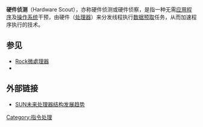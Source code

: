 {{Unreferenced|time=2017-05-22T02:33:27+00:00}}
'''硬件侦测'''（Hardware Scout），亦称硬件侦测或硬件侦察，是指一种无需[[应用程序|应用程序]]及[[操作系统|操作系统]]干预，由硬件（[[中央处理器|处理器]]）来分发线程执行[[数据预取|数据预取]]任务，从而加速程序执行的技术。
== 参见==
*[[Rock微處理器|Rock微處理器]]
*{{tsl|en|Runahead}}

==外部链接==
*[http://lcd.itdoor.net/pages/13,14765,1,1055918284.html SUN未来处理器结构发展趋势]{{dead link|date=2018年4月 |bot=InternetArchiveBot |fix-attempted=yes }}
{{计算机小作品}}
[[Category:指令处理|Category:指令处理]]